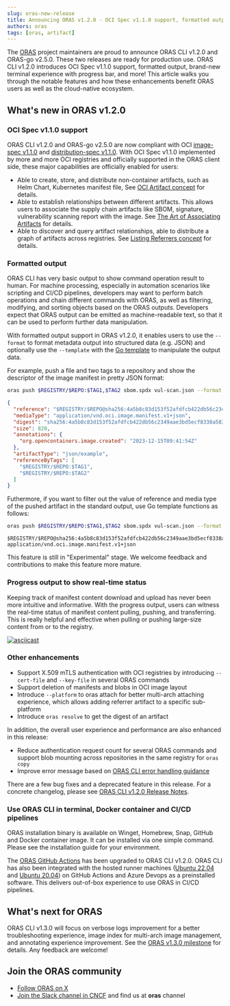 ```yaml
---
slug: oras-new-release
title: Announcing ORAS v1.2.0 - OCI Spec v1.1.0 support, formatted output, and more!
authors: oras
tags: [oras, artifact]
---
```



The [ORAS](https://oras.land/) project maintainers are proud to announce ORAS CLI v1.2.0 and ORAS-go v2.5.0. These two releases are ready for production use. ORAS CLI v1.2.0 introduces OCI Spec v1.1.0 support, formatted output, brand-new terminal experience with progress bar, and more! 
This article walks you through the notable features and how these enhancements benefit ORAS users as well as the cloud-native ecosystem.

## What's new in ORAS v1.2.0

### OCI Spec v1.1.0 support

ORAS CLI v1.2.0 and ORAS-go v2.5.0 are now compliant with OCI [image-spec v1.1.0](https://github.com/opencontainers/image-spec/blob/v1.1.0) and [distribution-spec v1.1.0](https://github.com/opencontainers/distribution-spec/tree/v1.1.0). 
With OCI Spec v1.1.0 implemented by more and more OCI registries and officially supported in the ORAS client side, these major capabilities are officially enabled for users:

- Able to create, store, and distribute non-container artifacts, such as Helm Chart, Kubernetes manifest file, See [OCI Artifact concept](https://oras.land/docs/concepts/artifact) for details.
- Able to establish relationships between different artifacts. This allows users to associate the supply chain artifacts like SBOM, signature, vulnerability scanning report with the image. See [The Art of Associating Artifacts](https://oras.land/docs/concepts/reftypes#the-art-of-associating-artifacts) for details.
- Able to discover and query artifact relationships, able to distribute a graph of artifacts across registries. See [Listing Referrers concept](https://oras.land/docs/concepts/reftypes#listing-referrers) for details.

### Formatted output

ORAS CLI has very basic output to show command operation result to human. For machine processing, especially in automation scenarios like scripting and CI/CD pipelines, developers may want to perform batch operations and chain different commands with ORAS, as well as filtering, modifying, and sorting objects based on the ORAS outputs.
Developers expect that ORAS output can be emitted as machine-readable text, so that it can be used to perform further data manipulation.

With formatted output support in ORAS v1.2.0, it enables users to use the `--format` to format metadata output into structured data (e.g. JSON) and optionally use the `--template` with the [Go template](https://pkg.go.dev/text/template) to manipulate the output data. 

For example, push a file and two tags to a repository and show the descriptor of the image manifest in pretty JSON format:

```bash
oras push $REGISTRY/$REPO:$TAG1,$TAG2 sbom.spdx vul-scan.json --format json 
```

```json
{
  "reference": "$REGISTRY/$REPO@sha256:4a5b8c83d153f52afdfcb422db56c2349aae3bd5ecf8338a58353b5eb6681c45",
  "mediaType": "application/vnd.oci.image.manifest.v1+json",
  "digest": "sha256:4a5b8c83d153f52afdfcb422db56c2349aae3bd5ecf8338a58353b5eb6681c45",
  "size": 820,
  "annotations": {
    "org.opencontainers.image.created": "2023-12-15T09:41:54Z"
  },
  "artifactType": "json/example",
  "referenceByTags": [
    "$REGISTRY/$REPO:$TAG1",
    "$REGISTRY/$REPO:$TAG2"
  ]
}
```

Futhermore, if you want to filter out the value of reference and media type of the pushed artifact in the standard output, use Go template functions as follows:

```bash
oras push $REGISTRY/$REPO:$TAG1,$TAG2 sbom.spdx vul-scan.json --format go-template='{{.reference}}, {{.mediaType}}'
```

```
$REGISTRY/$REPO@sha256:4a5b8c83d153f52afdfcb422db56c2349aae3bd5ecf8338a58353b5eb6681c45, application/vnd.oci.image.manifest.v1+json
```

This feature is still in "Experimental" stage. We welcome feedback and contributions to make this feature more mature. 

### Progress output to show real-time status

Keeping track of manifest content download and upload has never been more intuitive and informative. With the progress output, users can witness the real-time status of manifest content pulling, pushing, and transferring. This is really helpful and effective when pulling or pushing large-size content from or to the registry.

[![asciicast](https://asciinema.org/a/661599.svg)](https://asciinema.org/a/661599)

### Other enhancements

- Support X.509 mTLS authentication with OCI registries by introducing `--cert-file` and `--key-file` in several ORAS commands
- Support deletion of manifests and blobs in OCI image layout
- Introduce `--platform` to oras attach for better multi-arch attaching experience, which allows adding referrer artifact to a specific sub-platform
- Introduce `oras resolve` to get the digest of an artifact

In addition, the overall user experience and performance are also enhanced in this release:

- Reduce authentication request count for several ORAS commands and support blob mounting across repositories in the same registry for `oras copy`
- Improve error message based on [ORAS CLI error handling guidance](https://github.com/oras-project/oras/blob/v1.2.0/docs/proposals/error-handling-guideline.md)

There are a few bug fixes and a deprecated feature in this release. For a concrete changelog, please see [ORAS CLI v1.2.0 Release Notes](https://github.com/oras-project/oras/releases/tag/v1.2.0).

### Use ORAS CLI in terminal, Docker container and CI/CD pipelines

ORAS installation binary is available on Winget, Homebrew, Snap, GitHub and Docker container image. It can be installed via one simple command. Please see the installation guide for your environment.

The [ORAS GitHub Actions](https://github.com/marketplace/actions/setup-oras) has been upgraded to ORAS CLI v1.2.0. ORAS CLI has also been integrated with the hosted runner machines ([Ubuntu 22.04](https://github.com/actions/runner-images/blob/main/images/ubuntu/Ubuntu2204-Readme.md#cli-tools) and [Ubuntu 20.04](https://github.com/actions/runner-images/blob/main/images/ubuntu/Ubuntu2004-Readme.md#cli-tools)) on GitHub Actions and Azure Devops as a preinstalled software. This delivers out-of-box experience to use ORAS in CI/CD pipelines.

## What's next for ORAS

ORAS CLI v1.3.0 will focus on verbose logs improvement for a better troubleshooting experience, image index for multi-arch image management, and annotating experience improvement. See the [ORAS v1.3.0 milestone](https://github.com/oras-project/oras/discussions/1311) for details. Any feedback are welcome!

## Join the ORAS community
 
- [Follow ORAS on X](https://x.com/intent/follow?screen_name=orasproject)
- [Join the Slack channel in CNCF](https://slack.cncf.io/) and find us at **oras** channel
